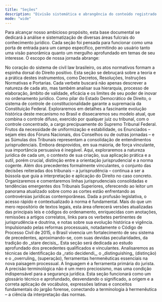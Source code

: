 ```yaml
---
title: "Seções"
description: "Divisão sistemática e abrangência do conteúdo registrado nesta base documental."
mode: "wide"
---
```


Para alcançar nosso ambicioso propósito, esta base documental se dedicará à análise e sistematização de diversas áreas fulcrais do conhecimento jurídico. Cada seção foi pensada para funcionar como uma porta de entrada para um campo específico, permitindo ao usuário tanto uma visão panorâmica quanto um mergulho aprofundado em temas de seu interesse. O escopo de nossa jornada abrange:

<Card title="Atos Normativos" icon="align-left" href="/atos-normativos" cta="Acessar">
  No coração do sistema de civil law brasileiro, os atos normativos formam a espinha dorsal do Direito positivo. Esta seção se debruçará sobre a teoria e a prática destes instrumentos, como Decretos, Resoluções, Instruções Normativas e Portarias. Cada verbete buscará não apenas descrever a natureza de cada ato, mas também analisar sua hierarquia, processo de elaboração, âmbito de validade, eficácia e os limites de seu poder de inovar no ordenamento jurídico.
</Card>

<Card title="Controle de Constitucionalidade" icon="align-left" href="/controle" cta="Acessar">
  Como pilar do Estado Democrático de Direito, o sistema de controle de constitucionalidade garante a supremacia da Constituição Federal. Exploraremos em detalhes a fascinante evolução histórica deste mecanismo no Brasil e dissecaremos seu modelo atual, que combina o controle difuso, exercido por qualquer juiz ou tribunal, com o controle concentrado, a cargo precipuamente do Supremo Tribunal Federal.
</Card>

<Card title="Enunciados" icon="align-left" href="/enunciados" cta="Acessar">
  Frutos da necessidade de uniformização e estabilidade, os Enunciados – sejam eles dos Fóruns Nacionais, dos Conselhos ou de outras jornadas – e as Súmulas dos Tribunais representam a consolidação de entendimentos jurisprudenciais. Embora desprovidos, em sua maioria, de força vinculante, sua importância persuasiva é inegável. Aqui, exploraremos a natureza jurídica de cada um, o contexto de sua criação, sua aplicação prática e a sutil, porém crucial, distinção entre a orientação jurisprudencial e a norma cogente.
</Card>

<Card title="Jurisprudência" icon="align-left" href="/jurisprudencia" cta="Acessar">
  Além dos precedentes formalmente vinculantes, o conjunto das decisões reiteradas dos tribunais – a jurisprudência – continua a ser a bússola que guia a interpretação e aplicação do Direito no caso concreto. Organizaremos e comentaremos linhas jurisprudenciais consolidadas e tendências emergentes dos Tribunais Superiores, oferecendo ao leitor um panorama atualizado sobre como as cortes estão enfrentando as controvérsias jurídicas contemporâneas.
</Card>

<Card title="Legislação" icon="align-left" href="/legislacao" cta="Acessar">
  Dada a profusão legislativa, o acesso rápido e contextualizado à norma é fundamental. Mais do que um mero repositório de textos legais, esta área oferecerá versões atualizadas das principais leis e códigos do ordenamento, enriquecidas com anotações, remissões a artigos correlatos, links para os verbetes pertinentes de jurisprudência e doutrina, e notas sobre sua evolução histórica e vigência.
</Card>

<Card title="Precedentes Qualificados" icon="align-left" href="/precedentes" cta="Acessar">
  Impulsionado pelas reformas processuais, notadamente o Código de Processo Civil de 2015, o Brasil vivencia um fortalecimento de seu sistema de precedentes, aproximando-se, com suas devidas peculiaridades, da tradição do _stare decisis_. Esta seção será dedicada ao estudo aprofundado dos precedentes qualificados e vinculantes. Analisaremos as técnicas de identificação da _ratio decidendi_, o _distinguishing_ (distinção) e o _overruling_ (superação), ferramentas hermenêuticas essenciais na nova paisagem processual.
</Card>

<Card title="Terminologia" icon="align-left" href="/terminologia" arrow="true" cta="Acessar">
  A linguagem é a ferramenta primária do jurista. A precisão terminológica não é um mero preciosismo, mas uma condição indispensável para a segurança jurídica. Esta seção funcionará como um glossário técnico e aprofundado, desvendando o significado, a origem e a correta aplicação de vocábulos, expressões latinas e conceitos fundamentais do jargão forense, conectando a terminologia à hermenêutica – a ciência da interpretação das normas.
</Card>